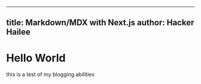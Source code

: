 
---
title: Markdown/MDX with Next.js
author: Hacker Hailee
---

# Hello World

this is a test of my blogging abilities